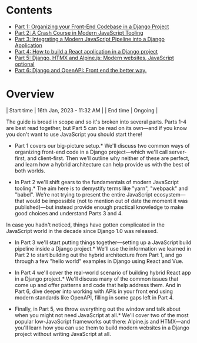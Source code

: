 = Contents =

* [[Part 1: Organizing your Front-End Codebase in a Django Project]]
* [[Part 2: A Crash Course in Modern JavaScript Tooling]]
* [[Part 3: Integrating a Modern JavaScript Pipeline into a Django Application]]
* [[Part 4: How to build a React application in a Django project]]
* [[Part 5: Django, HTMX and Alpine.js: Modern websites, JavaScript optional]]
* [[Part 6: Django and OpenAPI: Front end the better way.]]

= Overview =

| Start time | 16th Jan, 2023 - 11:32 AM |
| End time   | Ongoing                   |

The guide is broad in scope and so it's broken into several parts. Parts 1-4 are best read together, but Part 5 can be read on its own—and if you know you don't want to use JavaScript you should start there!

*Part 1 covers our big-picture setup.* We'll discuss two common ways of organizing front-end code in a Django project—which we'll call server-first, and client-first. Then we'll outline why neither of these are perfect, and learn how a hybrid architecture can help provide us with the best of both worlds.

*In Part 2 we'll shift gears to the fundamentals of modern JavaScript tooling.* The aim here is to demystify terms like "yarn", "webpack" and "babel". We're not trying to present the entire JavaScript ecosystem—that would be impossible (not to mention out of date the moment it was published)—but instead provide enough practical knowledge to make good choices and understand Parts 3 and 4.

{{https://www.saaspegasus.com/static/images/web/modern-javascript/2008-vs-2021.c8b5395d6a17.png|JS Meme}}

In case you hadn't noticed, things have gotten complicated in the JavaScript world in the decade since Django 1.0 was released.

*In Part 3 we'll start putting things together—setting up a JavaScript build pipeline inside a Django project.* We'll use the information we learned in Part 2 to start building out the hybrid architecture from Part 1, and go through a few "hello world" examples in Django using React and Vue.

*In Part 4 we'll cover the real-world scenario of building hybrid React app in a Django project.* We'll discuss many of the common issues that come up and offer patterns and code that help address them. And in Part 6, dive deeper into working with APIs in your front end using modern standards like OpenAPI, filling in some gaps left in Part 4.

*Finally, in Part 5, we throw everything out the window and talk about when you might not need JavaScript at all.* We'll cover two of the most popular low-JavaScript frameworks out there: Alpine.js and HTMX—and you'll learn how you can use them to build modern websites in a Django project without writing JavaScript at all.
